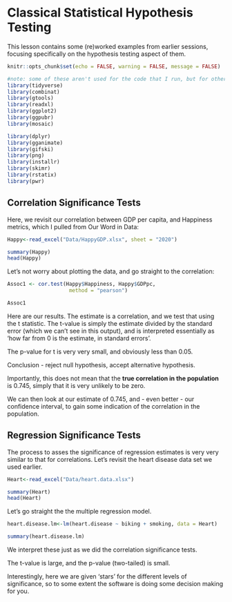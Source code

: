 # Classical Statistical Hypothesis Testing {#H-testing}

This lesson contains some (re)worked examples from earlier sessions, focusing specifically on the hypothesis testing aspect of them. 

```r
knitr::opts_chunk$set(echo = FALSE, warning = FALSE, message = FALSE)
```

```r
#note: some of these aren't used for the code that I run, but for other parts I have hashed out.
library(tidyverse)
library(combinat)
library(gtools)
library(readxl)
library(ggplot2)
library(ggpubr)
library(mosaic)

library(dplyr)
library(gganimate)
library(gifski)
library(png)
library(installr)
library(skimr)
library(rstatix)
library(pwr)
```

## Correlation Significance Tests

Here, we revisit our correlation between GDP per capita, and Happiness metrics, which I pulled from Our Word in Data:

```r
Happy<-read_excel("Data/HappyGDP.xlsx", sheet = "2020")

summary(Happy)
head(Happy)
```

Let's not worry about plotting the data, and go straight to the correlation:

```r
Assoc1 <- cor.test(Happy$Happiness, Happy$GDPpc, 
                    method = "pearson")

Assoc1

```

Here are our results. The estimate is a correlation, and we test that using the t statistic. The t-value is simply the estimate divided by the standard error (which we can't see in this output), and is interpreted essentially as 'how far from 0 is the estimate, in standard errors'.

The p-value for t is very very small, and obviously less than 0.05.

Conclusion - reject null hypothesis, accept alternative hypothesis.

Importantly, this does not mean that the **true correlation in the population** is 0.745, simply that it is very unlikely to be zero.

We can then look at our estimate of 0.745, and - even better - our confidence interval, to gain some indication of the correlation in the population.

## Regression Significance Tests

The process to asses the significance of regression estimates is very very similar to that for correlations. Let's revisit the heart disease data set we used earlier. 

```r
Heart<-read_excel("Data/heart.data.xlsx")

summary(Heart)
head(Heart)
```

Let's go straight the the multiple regression model.

```r
heart.disease.lm<-lm(heart.disease ~ biking + smoking, data = Heart)

summary(heart.disease.lm)
```

We interpret these just as we did the correlation significance tests.

The t-value is large, and the p-value (two-tailed) is small.

Interestingly, here we are given 'stars' for the different levels of significance, so to some extent the software is doing some decision making for you.

